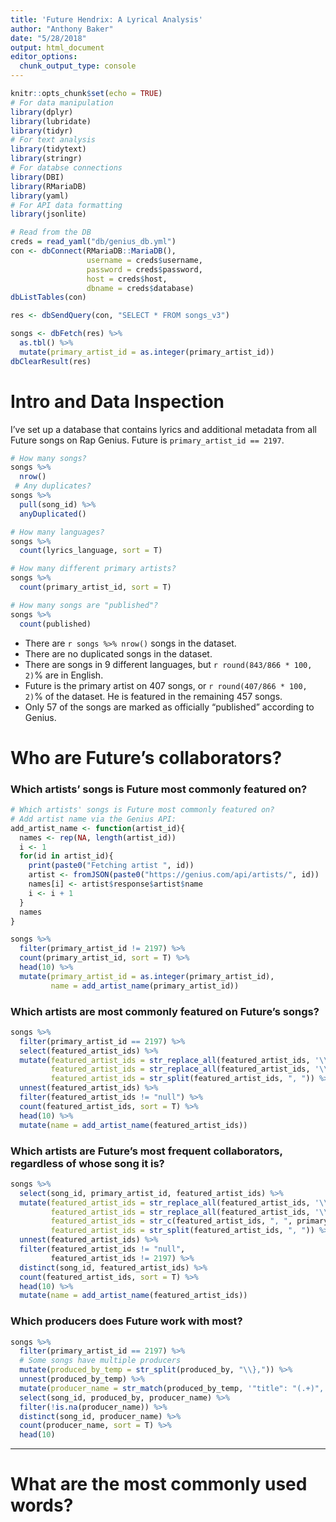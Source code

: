 ```yaml
---
title: 'Future Hendrix: A Lyrical Analysis'
author: "Anthony Baker"
date: "5/28/2018"
output: html_document
editor_options: 
  chunk_output_type: console
---
```


```r
knitr::opts_chunk$set(echo = TRUE)
# For data manipulation
library(dplyr)
library(lubridate)
library(tidyr)
# For text analysis
library(tidytext)
library(stringr)
# For databse connections
library(DBI)
library(RMariaDB)
library(yaml)
# For API data formatting
library(jsonlite)
```

```r
# Read from the DB
creds = read_yaml("db/genius_db.yml")
con <- dbConnect(RMariaDB::MariaDB(), 
                 username = creds$username,
                 password = creds$password,
                 host = creds$host,
                 dbname = creds$database)
dbListTables(con)

res <- dbSendQuery(con, "SELECT * FROM songs_v3")

songs <- dbFetch(res) %>%
  as.tbl() %>%
  mutate(primary_artist_id = as.integer(primary_artist_id))
dbClearResult(res)
```

# Intro and Data Inspection
I've set up a database that contains lyrics and additional metadata from all Future songs on Rap Genius. Future is `primary_artist_id == 2197`.

```r
# How many songs?
songs %>% 
  nrow()
 # Any duplicates?
songs %>% 
  pull(song_id) %>%
  anyDuplicated()
```

```r
# How many languages?
songs %>% 
  count(lyrics_language, sort = T)
```

```r
# How many different primary artists?
songs %>% 
  count(primary_artist_id, sort = T)
```

```r
# How many songs are "published"?
songs %>% 
  count(published)
```

- There are `r songs %>% nrow()` songs in the dataset.
- There are no duplicated songs in the dataset.
- There are songs in 9 different languages, but `r round(843/866 * 100, 2)`% are in English.
- Future is the primary artist on 407 songs, or `r round(407/866 * 100, 2)`% of the dataset. He is featured in the remaining 457 songs.
- Only 57 of the songs are marked as officially "published" according to Genius.


# Who are Future's collaborators?
### Which artists' songs is Future most commonly featured on?
```r
# Which artists' songs is Future most commonly featured on?
# Add artist name via the Genius API:
add_artist_name <- function(artist_id){
  names <- rep(NA, length(artist_id))
  i <- 1
  for(id in artist_id){
    print(paste0("Fetching artist ", id))
    artist <- fromJSON(paste0("https://genius.com/api/artists/", id))
    names[i] <- artist$response$artist$name
    i <- i + 1
  }
  names
}

songs %>%
  filter(primary_artist_id != 2197) %>%
  count(primary_artist_id, sort = T) %>%
  head(10) %>%
  mutate(primary_artist_id = as.integer(primary_artist_id),
         name = add_artist_name(primary_artist_id))
```

### Which artists are most commonly featured on Future's songs?
```r
songs %>%
  filter(primary_artist_id == 2197) %>%
  select(featured_artist_ids) %>%
  mutate(featured_artist_ids = str_replace_all(featured_artist_ids, '\\[', ''), # Remove opening bracket in list
         featured_artist_ids = str_replace_all(featured_artist_ids, '\\]', ''), # Remove closing bracket in list
         featured_artist_ids = str_split(featured_artist_ids, ", ")) %>%
  unnest(featured_artist_ids) %>%
  filter(featured_artist_ids != "null") %>%
  count(featured_artist_ids, sort = T) %>%
  head(10) %>%
  mutate(name = add_artist_name(featured_artist_ids))
```

### Which artists are Future's most frequent collaborators, regardless of whose song it is?
```r
songs %>%
  select(song_id, primary_artist_id, featured_artist_ids) %>%
  mutate(featured_artist_ids = str_replace_all(featured_artist_ids, '\\[', ''), # Remove opening bracket in list
         featured_artist_ids = str_replace_all(featured_artist_ids, '\\]', ''), # Remove closing bracket in list
         featured_artist_ids = str_c(featured_artist_ids, ", ", primary_artist_id),
         featured_artist_ids = str_split(featured_artist_ids, ", ")) %>%
  unnest(featured_artist_ids) %>%
  filter(featured_artist_ids != "null",
         featured_artist_ids != 2197) %>%
  distinct(song_id, featured_artist_ids) %>%
  count(featured_artist_ids, sort = T) %>%
  head(10) %>%
  mutate(name = add_artist_name(featured_artist_ids))
```

### Which producers does Future work with most?
```r
songs %>% 
  filter(primary_artist_id == 2197) %>%
  # Some songs have multiple producers
  mutate(produced_by_temp = str_split(produced_by, "\\},")) %>%
  unnest(produced_by_temp) %>%
  mutate(producer_name = str_match(produced_by_temp, '"title": "(.+)",')[,2]) %>%
  select(song_id, produced_by, producer_name) %>%
  filter(!is.na(producer_name)) %>%
  distinct(song_id, producer_name) %>%
  count(producer_name, sort = T) %>%
  head(10)
```


***

# What are the most commonly used words?

